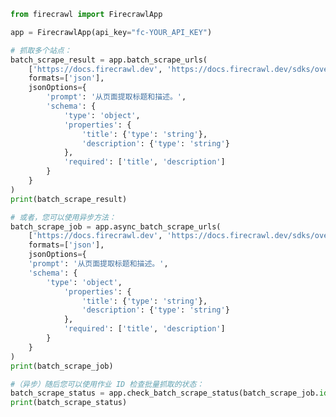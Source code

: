 ```python Python
from firecrawl import FirecrawlApp

app = FirecrawlApp(api_key="fc-YOUR_API_KEY")

# 抓取多个站点：
batch_scrape_result = app.batch_scrape_urls(
    ['https://docs.firecrawl.dev', 'https://docs.firecrawl.dev/sdks/overview'], 
    formats=['json'],
    jsonOptions={
        'prompt': '从页面提取标题和描述。',
        'schema': {
            'type': 'object',
            'properties': {
                'title': {'type': 'string'},
                'description': {'type': 'string'}
            },
            'required': ['title', 'description']
        }
    }
)
print(batch_scrape_result)

# 或者，您可以使用异步方法：
batch_scrape_job = app.async_batch_scrape_urls(
    ['https://docs.firecrawl.dev', 'https://docs.firecrawl.dev/sdks/overview'], 
    formats=['json'],
    jsonOptions={
    'prompt': '从页面提取标题和描述。',
    'schema': {
        'type': 'object',
            'properties': {
                'title': {'type': 'string'},
                'description': {'type': 'string'}
            },
            'required': ['title', 'description']
        }
    }
)
print(batch_scrape_job)

#（异步）随后您可以使用作业 ID 检查批量抓取的状态：
batch_scrape_status = app.check_batch_scrape_status(batch_scrape_job.id)
print(batch_scrape_status)
```
